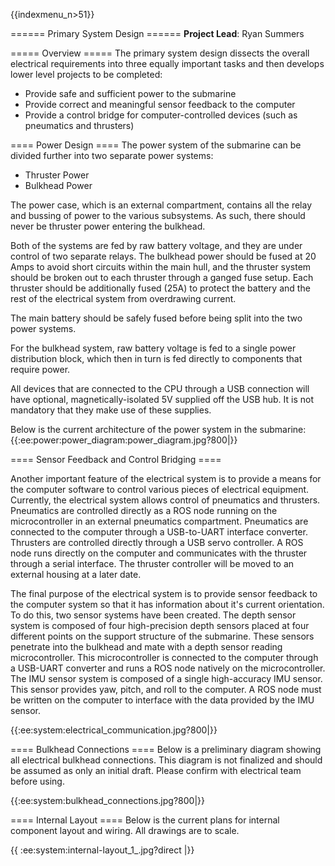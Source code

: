 {{indexmenu_n>51}}

====== Primary System Design ======
**Project Lead**: Ryan Summers

===== Overview =====
The primary system design dissects the overall electrical requirements into three equally important tasks and then develops lower level projects to be completed:
  - Provide safe and sufficient power to the submarine
  - Provide correct and meaningful sensor feedback to the computer
  - Provide a control bridge for computer-controlled devices (such as pneumatics and thrusters)

==== Power Design ====
The power system of the submarine can be divided further into two separate power systems:
  - Thruster Power
  - Bulkhead Power

The power case, which is an external compartment, contains all the relay and bussing of power to the various subsystems. As such, there should never be thruster power entering the bulkhead.

Both of the systems are fed by raw battery voltage, and they are under control of two separate relays. The bulkhead power should be fused at 20 Amps to avoid short circuits within the main hull, and the thruster system should be broken out to each thruster through a ganged fuse setup. Each thruster should be additionally fused (25A) to protect the battery and the rest of the electrical system from overdrawing current.

The main battery should be safely fused before being split into the two power systems.

For the bulkhead system, raw battery voltage is fed to a single power distribution block, which then in turn is fed directly to components that require power.

All devices that are connected to the CPU through a USB connection will have optional, magnetically-isolated 5V supplied off the USB hub. It is not mandatory that they make use of these supplies.

Below is the current architecture of the power system in the submarine:
{{:ee:power:power_diagram:power_diagram.jpg?800|}}

==== Sensor Feedback and Control Bridging ====

Another important feature of the electrical system is to provide a means for the computer software to control various pieces of electrical equipment. Currently, the electrical system allows control of pneumatics and thrusters. Pneumatics are controlled directly as a ROS node running on the microcontroller in an external pneumatics compartment. Pneumatics are connected to the computer through a USB-to-UART interface converter. Thrusters are controlled directly through a USB servo controller. A ROS node runs directly on the computer and communicates with the thruster through a serial interface. The thruster controller will be moved to an external housing at a later date.

The final purpose of the electrical system is to provide sensor feedback to the computer system so that it has information about it's current orientation. To do this, two sensor systems have been created. The depth sensor system is composed of four high-precision depth sensors placed at four different points on the support structure of the submarine. These sensors penetrate into the bulkhead and mate with a depth sensor reading microcontroller. This microcontroller is connected to the computer through a USB-UART converter and runs a ROS node natively on the microcontroller. The IMU sensor system is composed of a single high-accuracy IMU sensor. This sensor provides yaw, pitch, and roll to the computer. A ROS node must be written on the computer to interface with the data provided by the IMU sensor.

{{:ee:system:electrical_communication.jpg?800|}} 

==== Bulkhead Connections ====
Below is a preliminary diagram showing all electrical bulkhead connections. This diagram is not finalized and should be assumed as only an initial draft. Please confirm with electrical team before using.

{{:ee:system:bulkhead_connections.jpg?800|}}

==== Internal Layout ====
Below is the current plans for internal component layout and wiring. All drawings are to scale.

{{ :ee:system:internal-layout_1_.jpg?direct |}}
